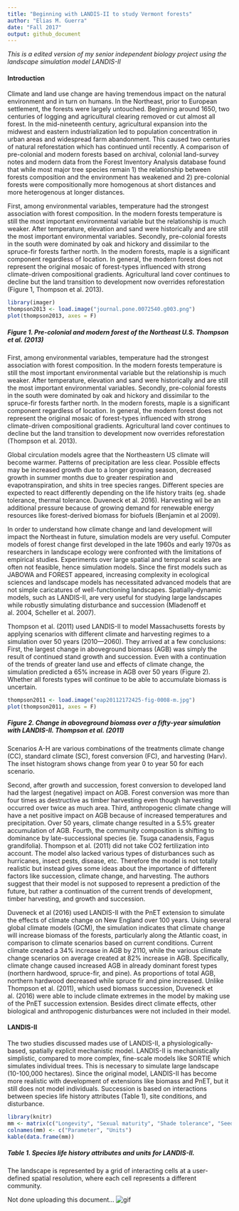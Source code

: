 ```yaml
---
title: "Beginning with LANDIS-II to study Vermont forests"
author: "Elias M. Guerra"
date: "Fall 2017"
output: github_document
---
```


*This is a edited version of my senior independent biology project using the landscape simulation model LANDIS-II*

#### Introduction 

Climate and land use change are having tremendous impact on the natural environment and in turn on humans. In the Northeast, prior to European settlement, the forests were largely untouched. Beginning around 1650, two centuries of logging and agricultural clearing removed or cut almost all forest. In the mid-nineteenth century, agricultural expansion into the midwest and eastern industrialization led to population concentration in urban areas and widespread farm abandonment. This caused two centuries of natural reforestation which has continued until recently. A comparison of pre-colonial and modern forests based on archival, colonial land-survey notes and modern data from the Forest Inventory Analysis database found that while most major tree species remain 1) the relationship between forests composition and the environment has weakened and 2) pre-colonial forests were compositionally more homogenous at short distances and more heterogenous at longer distances. 

First, among environmental variables, temperature had the strongest association with forest composition. In the modern forests temperature is still the most important environmental variable but the relationship is much weaker. After temperature, elevation and sand were historically and are still the most important environmental variables. Secondly, pre-colonial forests in the south were dominated by oak and hickory and dissimilar to the spruce-fir forests farther north. In the modern forests, maple is a significant component regardless of location. In general, the modern forest does not represent the original mosaic of forest-types influenced with strong climate-driven compositional gradients. Agricultural land cover continues to decline but the land transition to development now overrides reforestation (Figure 1, Thompson et al. 2013).

```r
library(imager)
thompson2013 <- load.image("journal.pone.0072540.g003.png")
plot(thompson2013, axes = F)
```

##### Figure 1. Pre-colonial and modern forest of the Northeast U.S. *Thompson et al. (2013)*

First, among environmental variables, temperature had the strongest association with forest composition. In the modern forests temperature is still the most important environmental variable but the relationship is much weaker. After temperature, elevation and sand were historically and are still the most important environmental variables. Secondly, pre-colonial forests in the south were dominated by oak and hickory and dissimilar to the spruce-fir forests farther north. In the modern forests, maple is a significant component regardless of location. In general, the modern forest does not represent the original mosaic of forest-types influenced with strong climate-driven compositional gradients. Agricultural land cover continues to decline but the land transition to development now overrides reforestation (Thompson et al. 2013).

Global circulation models agree that the Northeastern US climate will become warmer. Patterns of precipitation are less clear. Possible effects may be increased growth due to a longer growing season, decreased growth in summer months due to greater respiration and evapotranspiration, and shits in tree species ranges. Different species are expected to react differently depending on the life history traits (eg. shade tolerance, thermal tolerance. Duveneck et al. 2016). Harvesting wil be an additional pressure because of growing demand for renewable energy resources like forest-derived biomass for biofuels (Benjamin et al 2009).

In order to understand how climate change and land development will impact the Northeast in future, simulation models are very useful. Computer models of forest change first developed in the late 1960s and early 1970s as researchers in landscape ecology were confronted with the limitations of empirical studies. Experiments over large spatial and temporal scales are often not feasible, hence simulation models. Since the first models such as JABOWA and FOREST appeared, increasing complexity in ecological sciences and landscape models has necessitated advanced models that are not simple caricatures of well-functioning landscapes. Spatially-dynamic models, such as LANDIS-II, are very useful for studying large landscapes while robustly simulating disturbance and succession (Mladenoff et al. 2004, Scheller et al. 2007).

Thompson et al. (2011) used LANDIS-II to model Massachusetts forests by applying scenarios with different climate and harvesting regimes to a simulation over 50 years (2010—2060). They arrived at a few conclusions: First, the largest change in aboveground biomass (AGB) was simply the result of continued stand growth and succession. Even with a continuation of the trends of greater land use and effects of climate change, the simulation predicted a 65% increase in AGB over 50 years (Figure 2). Whether all forests types will continue to be able to accumulate biomass is uncertain.

```r
thompson2011 <- load.image("eap20112172425-fig-0008-m.jpg")
plot(thompson2011, axes = F)
```

##### Figure 2. Change in aboveground biomass over a fifty-year simulation with LANDIS-II. *Thompson et al. (2011)*
 Scenarios A-H are various combinations of the treatments climate change (CC), standard climate (SC), forest conversion (FC), and harvesting (Harv). The inset histogram shows change from year 0 to year 50 for each scenario. 

Second, after growth and succession, forest conversion to developed land had the largest (negative) impact on AGB. Forest conversion was more than four times as destructive as timber harvesting even though harvesting occurred over twice as much area. Third, anthropogenic climate change will have a net positive impact on AGB because of increased temperatures and precipitation. Over 50 years, climate change resulted in a 5.5% greater accumulation of AGB. Fourth, the community composition is shifting to dominance by late-successional species (ie. Tsuga canadensis, Fagus grandifolia). Thompson et al. (2011) did not take CO2 fertilization into account. The model also lacked various types of disturbances such as hurricanes, insect pests, disease, etc. Therefore the model is not totally realistic but instead gives some ideas about the importance of different factors like succession, climate change, and harvesting. The authors suggest that their model is not supposed to represent a prediction of the future, but rather a continuation of the current trends of development, timber harvesting, and growth and succession.

Duveneck et al (2016) used LANDIS-II with the PnET extension to simulate the effects of climate change on New England over 100 years. Using several global climate models (GCM), the simulation indicates that climate change will increase biomass of the forests, particularly along the Atlantic coast, in comparison to climate scenarios based on current conditions. Current climate created a 34% increase in AGB by 2110, while the various climate change scenarios on average created at 82% increase in AGB. Specifically, climate change caused increased AGB in already dominant forest types (northern hardwood, spruce-fir, and pine). As proportions of total AGB, northern hardwood decreased while spruce fir and pine increased. Unlike Thompson et al. (2011), which used biomass succession, Duveneck et al. (2016) were able to include climate extremes in the model by making use of the PnET succession extension. Besides direct climate effects, other biological and anthropogenic disturbances were not included in their model.

#### LANDIS-II 

The two studies discussed mades use of LANDIS-II, a physiologically-based, spatially explicit mechanistic model. LANDIS-II is mechanistically simplistic, compared to more complex, fine-scale models like SORTIE which simulates individual trees. This is necessary to simulate large landscape (10-100,000 hectares). Since the original model, LANDIS-II has become more realistic with development of extensions like biomass and PnET, but it still does not model individuals. Succession is based on interactions between species life history attributes (Table 1), site conditions, and disturbance. 

```r
library(knitr)
mm <- matrix(c("Longevity", "Sexual maturity", "Shade tolerance", "Seed dispersal (effective and maximum)", "Resprouting age (minumum and maximum)", "Resprouting probability", "Post-fire regeneration", "years", "years", "meters", "meters", "years", "0-1", "boolean"), ncol = 2)
colnames(mm) <- c("Parameter", "Units")
kable(data.frame(mm))
```

##### Table 1. Species life history attributes and units for LANDIS-II.

The landscape is represented by a grid of interacting cells at a user- defined spatial resolution, where each cell represents a different community.

Not done uploading this document...
![gif](https://media.giphy.com/media/y1ZBcOGOOtlpC/giphy.gif)
